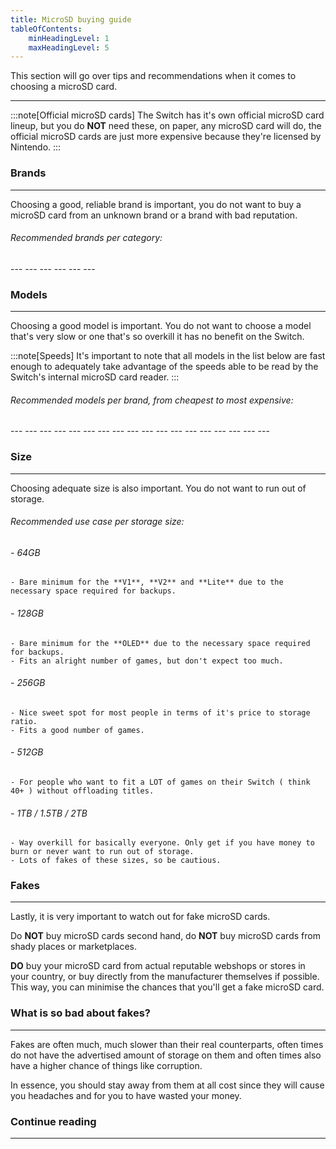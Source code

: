 ```yaml
---
title: MicroSD buying guide
tableOfContents:
    minHeadingLevel: 1
    maxHeadingLevel: 5
---
```


This section will go over tips and recommendations when it comes to choosing a microSD card.

---


:::note[Official microSD cards]
The Switch has it's own official microSD card lineup, but you do **NOT** need these, on paper, any microSD card will do, the official microSD cards are just more expensive because they're licensed by Nintendo.
:::

### Brands

---

Choosing a good, reliable brand is important, you do not want to buy a microSD card from an unknown brand or a brand with bad reputation.

###### Recommended brands per category:

<Tabs>
    <TabItem label = "Premium">
        <Card title = "Samsung" icon = "star">
            ---
        </Card>
        <Card title = "Sandisk" icon = "rocket">
            ---
        </Card>
        <Card title = "Kingston" icon = "heart">
            ---
        </Card>
    </TabItem>
    <TabItem label = "Value">
        <Card title = "Lexar" icon = "star">
            ---
        </Card>
        <Card title = "PNY" icon = "rocket">
            ---
        </Card>
        <Card title = "Transcend" icon = "heart">
            ---
        </Card>
    </TabItem>
</Tabs>

### Models

---

Choosing a good model is important. You do not want to choose a model that's very slow or one that's so overkill it has no benefit on the Switch.

:::note[Speeds]
It's important to note that all models in the list below are fast enough to adequately take advantage of the speeds able to be read by the Switch's internal microSD card reader.
:::

###### Recommended models per brand, from cheapest to most expensive:

<Tabs>
    <TabItem label = "Samsung">
        <Card title = "Evo Plus ( > 2021 )" icon = "star">
            ---
        </Card>
        <Card title = "Pro Plus" icon = "rocket">
            ---
        </Card>
        <Card title = "Pro Ultimate" icon = "heart">
            ---
        </Card>
    </TabItem>
    <TabItem label = "Sandisk">
        <Card title = "Ultra" icon = "star">
            ---
        </Card>
        <Card title = "Extreme" icon = "rocket">
            ---
        </Card>
        <Card title = "For Nintendo Switch ( Officially licensed )" icon = "heart">
            ---
        </Card>
    </TabItem>
    <TabItem label = "Kingston">
        <Card title = "Canvas Select Plus" icon = "star">
            ---
        </Card>
        <Card title = "High Endurance" icon = "rocket">
            ---
        </Card>
        <Card title = "Canvas Go! Plus" icon = "heart">
            ---
        </Card>
    </TabItem>
    <TabItem label = "Lexar">
        <Card title = "633x" icon = "star">
            ---
        </Card>
        <Card title = "Play" icon = "rocket">
            ---
        </Card>
        <Card title = "Professional" icon = "heart">
            ---
        </Card>
    </TabItem>
    <TabItem label = "PNY">
        <Card title = "Elite" icon = "star">
            ---
        </Card>
        <Card title = "Pro Elite" icon = "rocket">
            ---
        </Card>
        <Card title = "XLR8" icon = "heart">
            ---
        </Card>
    </TabItem>
    <TabItem label = "Transcend">
        <Card title = "USD350V" icon = "star">
            ---
        </Card>
        <Card title = "300S" icon = "rocket">
            ---
        </Card>
        <Card title = "USD340S" icon = "heart">
            ---
        </Card>
    </TabItem>
</Tabs>

### Size

---

Choosing adequate size is also important. You do not want to run out of storage.

###### Recommended use case per storage size:

###### - 64GB
    - Bare minimum for the **V1**, **V2** and **Lite** due to the necessary space required for backups.

###### - 128GB
    - Bare minimum for the **OLED** due to the necessary space required for backups.
    - Fits an alright number of games, but don't expect too much.

###### - 256GB <Badge text="Recommended" variant="success" />
    - Nice sweet spot for most people in terms of it's price to storage ratio.
    - Fits a good number of games.

###### - 512GB
    - For people who want to fit a LOT of games on their Switch ( think 40+ ) without offloading titles.

###### - 1TB / 1.5TB / 2TB
    - Way overkill for basically everyone. Only get if you have money to burn or never want to run out of storage.
    - Lots of fakes of these sizes, so be cautious.

### Fakes

---

Lastly, it is very important to watch out for fake microSD cards.

Do **NOT** buy microSD cards second hand, do **NOT** buy microSD cards from shady places or marketplaces.

**DO** buy your microSD card from actual reputable webshops or stores in your country, or buy directly from the manufacturer themselves if possible.
This way, you can minimise the chances that you'll get a fake microSD card.

### What is so bad about fakes?

---

Fakes are often much, much slower than their real counterparts, often times do not have the advertised amount of storage on them and often times also have a higher chance of things like corruption.

In essence, you should stay away from them at all cost since they will cause you headaches and for you to have wasted your money.

### Continue reading

---